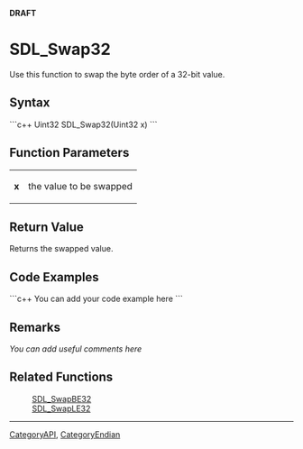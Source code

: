 <!-- pragma section-numbers off -->
<!-- pragma disable-camelcase -->
'''DRAFT'''

= SDL_Swap32 =
Use this function to swap the byte order of a 32-bit value.


== Syntax ==
```c++
Uint32 SDL_Swap32(Uint32 x)
```

== Function Parameters ==
{|
|'''x'''
|the value to be swapped
|}

== Return Value ==
Returns the swapped value.

== Code Examples ==
```c++
You can add your code example here
```

== Remarks ==
''You can add useful comments here''

== Related Functions ==
:[[SDL_SwapBE32]]
:[[SDL_SwapLE32]]

----
[[CategoryAPI]], [[CategoryEndian]]
